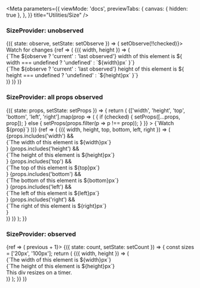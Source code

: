 
<Meta
  parameters={{
    viewMode: 'docs',
    previewTabs: {
      canvas: { hidden: true },
    },
  }}
  title="Utilities/Size"
/>

<PageTitle src="context/Size" title="Size" />

### SizeProvider: unobserved

<Canvas>
  <StateWrapper initialState={false}>
    {({ state: observe, setState: setObserve }) => (
      <React.Fragment>
        <Rhythm grouped mb={5}>
          <Toggle checked={observe} onChange={(event, checked) => setObserve(!!checked)}>
            Watch for changes
          </Toggle>
        </Rhythm>
        <SizeProvider decimalPlaces={0} observe={observe}>
          {ref => (
            <SizeConsumer>
              {({ width, height }) => (
                <div ref={ref} style={{ background: '#556270', color: '#fff', padding: 16, width: '100%' }}>
                  <Rhythm my={2}>
                    <div>
                      {`The ${observe ? 'current' : 'last observed'} width of this element is ${
                        width === undefined ? 'undefined' : `${width}px`
                      }`}
                    </div>
                    <div>
                      {`The ${observe ? 'current' : 'last observed'} height of this element is ${
                        height === undefined ? 'undefined' : `${height}px`
                      }`}
                    </div>
                  </Rhythm>
                </div>
              )}
            </SizeConsumer>
          )}
        </SizeProvider>
      </React.Fragment>
    )}
  </StateWrapper>
</Canvas>

### SizeProvider: all props observed

<Canvas>
  <StateWrapper initialState={['width', 'height', 'top', 'bottom', 'left', 'right']}>
    {({ state: props, setState: setProps }) => {
      return (
        <React.Fragment>
          <Rhythm grouped mb={5} mx={-2}>
            <Flex full wrap justifyContent="flex-start">
              <Rhythm m={2}>
                {['width', 'height', 'top', 'bottom', 'left', 'right'].map(prop => (
                  <Toggle
                    checked={props.includes(prop)}
                    key={prop}
                    onChange={(event, checked) => {
                      if (checked) {
                        setProps([...props, prop]);
                      } else {
                        setProps(props.filter(p => p !== prop));
                      }
                    }}
                  >
                    {`Watch ${prop}`}
                  </Toggle>
                ))}
              </Rhythm>
            </Flex>
          </Rhythm>
          <SizeProvider observe decimalPlaces={0} propsToMeasure={props}>
            {ref => (
              <SizeConsumer>
                {({ width, height, top, bottom, left, right }) => (
                  <div ref={ref} style={{ background: '#556270', color: '#fff', padding: 16, width: '100%' }}>
                    <Rhythm my={2}>
                      {props.includes('width') && <div>{`The width of this element is ${width}px`}</div>}
                      {props.includes('height') && <div>{`The height of this element is ${height}px`}</div>}
                      {props.includes('top') && <div>{`The top of this element is ${top}px`}</div>}
                      {props.includes('bottom') && <div>{`The bottom of this element is ${bottom}px`}</div>}
                      {props.includes('left') && <div>{`The left of this element is ${left}px`}</div>}
                      {props.includes('right') && <div>{`The right of this element is ${right}px`}</div>}
                    </Rhythm>
                  </div>
                )}
              </SizeConsumer>
            )}
          </SizeProvider>
        </React.Fragment>
      );
    }}
  </StateWrapper>
</Canvas>

### SizeProvider: observed

<Canvas>
  <SizeProvider observe>
    {ref => (
      <StateWrapper initialState={0} setStateFromPrevious={previous => previous + 1}>
        {({ state: count, setState: setCount }) => {
          const sizes = ['20px', '100px'];
          return (
            <TimeoutWrapper infinite callback={setCount} milliseconds={1000}>
              <SizeConsumer>
                {({ width, height }) => (
                  <div style={{ width: '100%', height: '210px' }}>
                    <div ref={ref} style={{ background: '#556270', color: '#fff', padding: 16, width: '100%' }}>
                      <Rhythm my={2}>
                        <div>{`The width of this element is ${width}px`}</div>
                        <div>{`The height of this element is ${height}px`}</div>
                      </Rhythm>
                      <Rhythm mt={3} style={{ height: sizes[count % sizes.length], transition: 'all 1s linear' }}>
                        This div resizes on a timer.
                      </Rhythm>
                    </div>
                  </div>
                )}
              </SizeConsumer>
            </TimeoutWrapper>
          );
        }}
      </StateWrapper>
    )}
  </SizeProvider>
</Canvas>
